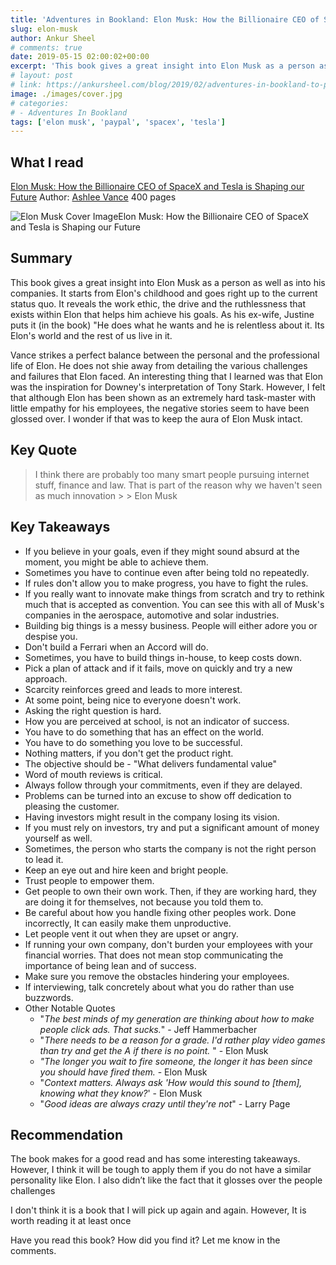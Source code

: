 ```yaml
---
title: 'Adventures in Bookland: Elon Musk: How the Billionaire CEO of SpaceX and Tesla is Shaping our Future'
slug: elon-musk
author: Ankur Sheel
# comments: true
date: 2019-05-15 02:00:02+00:00
excerpt: 'This book gives a great insight into Elon Musk as a person as well as into his companies. It reveals the work ethic, the drive and the ruthlessness that exists within Elon that helps him achieve his goals. '
# layout: post
# link: https://ankursheel.com/blog/2019/02/adventures-in-bookland-to-pixar-and-beyond/
image: ./images/cover.jpg
# categories:
# - Adventures In Bookland
tags: ['elon musk', 'paypal', 'spacex', 'tesla']
---
```


## What I read

[](https://www.amazon.com/gp/product/0545790352/ref=as_li_qf_sp_asin_il_tl?ie=UTF8&tag=excnotfou-20&camp=1789&creative=9325&linkCode=as2&creativeASIN=0545790352&linkId=95da9a48ef735878934f5d039f584a9c)[Elon Musk: How the Billionaire CEO of SpaceX and Tesla is Shaping our Future](https://www.amazon.com/Elon-Musk-Billionaire-SpaceX-Shaping-ebook/dp/B00SIDCSWY)
Author: [Ashlee Vance](http://www.ashleevance.com/)
400 pages

![Elon Musk Cover Image](./images/cover.jpg)Elon Musk: How the Billionaire CEO of SpaceX and Tesla is Shaping our Future

## Summary

This book gives a great insight into Elon Musk as a person as well as into his companies. It starts from Elon's childhood and goes right up to the current status quo. It reveals the work ethic, the drive and the ruthlessness that exists within Elon that helps him achieve his goals. As his ex-wife, Justine puts it (in the book) "He does what he wants and he is relentless about it. Its Elon's world and the rest of us live in it.

Vance strikes a perfect balance between the personal and the professional life of Elon. He does not shie away from detailing the various challenges and failures that Elon faced. An interesting thing that I learned was that Elon was the inspiration for Downey's interpretation of Tony Stark. However, I felt that although Elon has been shown as an extremely hard task-master with little empathy for his employees, the negative stories seem to have been glossed over. I wonder if that was to keep the aura of Elon Musk intact.

## Key Quote

<blockquote>
    I think there are probably too many smart people pursuing internet stuff, finance and law. That is part of the
    reason why we haven't seen as much innovation > > Elon Musk
</blockquote>

## Key Takeaways

-   If you believe in your goals, even if they might sound absurd at the moment, you might be able to achieve them.
-   Sometimes you have to continue even after being told no repeatedly.
-   If rules don't allow you to make progress, you have to fight the rules.
-   If you really want to innovate make things from scratch and try to rethink much that is accepted as convention. You can see this with all of Musk's companies in the aerospace, automotive and solar industries.
-   Building big things is a messy business. People will either adore you or despise you.
-   Don't build a Ferrari when an Accord will do.
-   Sometimes, you have to build things in-house, to keep costs down.
-   Pick a plan of attack and if it fails, move on quickly and try a new approach.
-   Scarcity reinforces greed and leads to more interest.
-   At some point, being nice to everyone doesn't work.
-   Asking the right question is hard.
-   How you are perceived at school, is not an indicator of success.
-   You have to do something that has an effect on the world.
-   You have to do something you love to be successful.
-   Nothing matters, if you don't get the product right.
-   The objective should be - "What delivers fundamental value"
-   Word of mouth reviews is critical.
-   Always follow through your commitments, even if they are delayed.
-   Problems can be turned into an excuse to show off dedication to pleasing the customer.
-   Having investors might result in the company losing its vision.
-   If you must rely on investors, try and put a significant amount of money yourself as well.
-   Sometimes, the person who starts the company is not the right person to lead it.
-   Keep an eye out and hire keen and bright people.
-   Trust people to empower them.
-   Get people to own their own work. Then, if they are working hard, they are doing it for themselves, not because you told them to.
-   Be careful about how you handle fixing other peoples work. Done incorrectly, It can easily make them unproductive.
-   Let people vent it out when they are upset or angry.
-   If running your own company, don't burden your employees with your financial worries. That does not mean stop communicating the importance of being lean and of success.
-   Make sure you remove the obstacles hindering your employees.
-   If interviewing, talk concretely about what you do rather than use buzzwords.
-   Other Notable Quotes
    -   "_The best minds of my generation are thinking about how to make people click ads. That sucks._" - Jeff Hammerbacher
    -   "_There needs to be a reason for a grade. I'd rather play video games than try and get the A if there is no point._ " - Elon Musk
    -   _"The longer you wait to fire someone, the longer it has been since you should have fired them._ - Elon Musk
    -   "_Context matters. Always ask 'How would this sound to [them], knowing what they know?_' - Elon Musk
    -   "_Good ideas are always crazy until they're not_" - Larry Page

## Recommendation

The book makes for a good read and has some interesting takeaways. However, I think it will be tough to apply them if you do not have a similar personality like Elon. I also didn’t like the fact that it glosses over the people challenges

I don't think it is a book that I will pick up again and again. However, It is worth reading it at least once

Have you read this book? How did you find it? Let me know in the comments.
